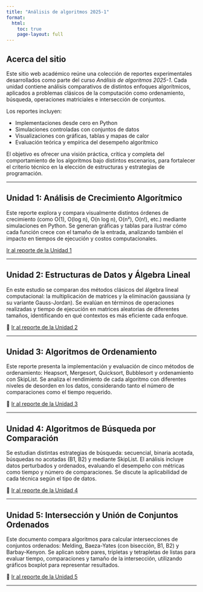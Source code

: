 ```yaml
---
title: "Análisis de algoritmos 2025-1"
format:
  html:
    toc: true
    page-layout: full
---
```



## Acerca del sitio

Este sitio web académico reúne una colección de reportes experimentales desarrollados como parte del curso *Análisis de algoritmos 2025-1*. Cada unidad contiene análisis comparativos de distintos enfoques algorítmicos, aplicados a problemas clásicos de la computación como ordenamiento, búsqueda, operaciones matriciales e intersección de conjuntos.

Los reportes incluyen:

- Implementaciones desde cero en Python
- Simulaciones controladas con conjuntos de datos
- Visualizaciones con gráficas, tablas y mapas de calor
- Evaluación teórica y empírica del desempeño algorítmico

El objetivo es ofrecer una visión práctica, crítica y completa del comportamiento de los algoritmos bajo distintos escenarios, para fortalecer el criterio técnico en la elección de estructuras y estrategias de programación.

---

## Unidad 1: Análisis de Crecimiento Algorítmico

Este reporte explora y compara visualmente distintos órdenes de crecimiento (como O(1), O(log n), O(n log n), O(n²), O(n!), etc.) mediante simulaciones en Python. Se generan gráficas y tablas para ilustrar cómo cada función crece con el tamaño de la entrada, analizando también el impacto en tiempos de ejecución y costos computacionales.

[Ir al reporte de la Unidad 1](SegundoDavid_U1_T1.ipynb)

---

## Unidad 2: Estructuras de Datos y Álgebra Lineal

En este estudio se comparan dos métodos clásicos del álgebra lineal computacional: la multiplicación de matrices y la eliminación gaussiana (y su variante Gauss-Jordan). Se evalúan en términos de operaciones realizadas y tiempo de ejecución en matrices aleatorias de diferentes tamaños, identificando en qué contextos es más eficiente cada enfoque.

🔗 [Ir al reporte de la Unidad 2](SegundoDavid_U2_T1.ipynb)

---

## Unidad 3: Algoritmos de Ordenamiento

Este reporte presenta la implementación y evaluación de cinco métodos de ordenamiento: Heapsort, Mergesort, Quicksort, Bubblesort y ordenamiento con SkipList. Se analiza el rendimiento de cada algoritmo con diferentes niveles de desorden en los datos, considerando tanto el número de comparaciones como el tiempo requerido.

🔗 [Ir al reporte de la Unidad 3](SegundoDavid_U3_T1.ipynb)

---

## Unidad 4: Algoritmos de Búsqueda por Comparación

Se estudian distintas estrategias de búsqueda: secuencial, binaria acotada, búsquedas no acotadas (B1, B2) y mediante SkipList. El análisis incluye datos perturbados y ordenados, evaluando el desempeño con métricas como tiempo y número de comparaciones. Se discute la aplicabilidad de cada técnica según el tipo de datos.

🔗 [Ir al reporte de la Unidad 4](SegundoDavid_U4_T1.ipynb)

---

## Unidad 5: Intersección y Unión de Conjuntos Ordenados

Este documento compara algoritmos para calcular intersecciones de conjuntos ordenados: Melding, Baeza-Yates (con bisección, B1, B2) y Barbay-Kenyon. Se aplican sobre pares, tripletas y tetrapletas de listas para evaluar tiempo, comparaciones y tamaño de la intersección, utilizando gráficos boxplot para representar resultados.

🔗 [Ir al reporte de la Unidad 5](SegundoDavid_U5_T1.ipynb)

---
